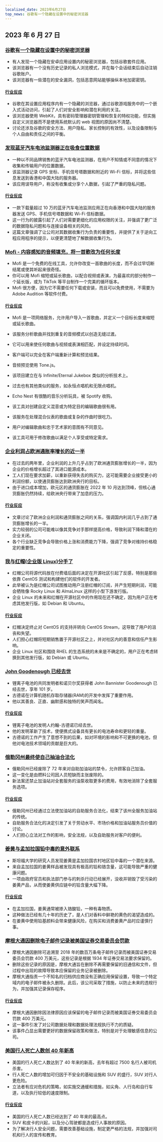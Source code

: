 ```yaml
---
localized_date: 2023年6月27日
top_news: 谷歌有一个隐藏在设置中的秘密浏览器
---
```


## 2023 年 6 月 27 日

### [谷歌有一个隐藏在设置中的秘密浏览器](https://matan-h.com/google-has-a-secret-browser-hidden-inside-the-settings/)

- 有人发现一个隐藏在安卓应用设置内的秘密浏览器，包括谷歌套件应用。
- 该浏览器有一个没有历史记录的私人浏览模式，并在每个会话结束后自动注销谷歌账户。
- 该浏览器有一些潜在的安全漏洞，包括恶意网站能够操纵本地加密密钥。

#### [行业反应](http://news.ycombinator.com/item?id=36478206)

- 谷歌在其设置应用程序内有一个隐藏的浏览器，通过谷歌游戏服务中的一个嵌入式活动访问，引起了人们对安全影响和潜在利用的关注。
- 该浏览器使用 WebKit，具有密码管理器密钥管理和恢复的特权功能，但实施自定义浏览器而不是使用系统默认的 web 视图的原因尚不清楚。
- 讨论还涉及谷歌的安全方法、用户隐私、家长控制的有效性，以及设备限制与个人自由和责任之间的平衡。

### [发现蓝牙汽车电池监测器正在吸食位置数据](https://doubleagent.net/2023/05/21/a-car-battery-monitor-tracking-your-location)

- 一种以不同品牌销售的蓝牙汽车电池监测器，在用户不知情或不同意的情况下收集和传输用户的位置数据。
- 该监测器记录 GPS 坐标、手机信号塔数据和附近的 Wi-Fi 信标，并将这些信息发送到香港和中国大陆的服务器。
- 该应用误导用户，称没有收集或分享个人数据，引起了严重的隐私问题。

#### [行业反应](http://news.ycombinator.com/item?id=36485597)

- 一款下载量超过 10 万的蓝牙汽车电池监测应用正在向香港和中国大陆的服务器发送 GPS、手机信号塔数据和 Wi-Fi 信标数据。
- 这一行为的披露引起了人们对需要更细化的应用权限的关注，并强调了更广泛的数据隐私问题和与连接设备相关的风险。
- 这篇文章强调了让公司对其数据收集行为负责的重要性，并提供了关于逆向工程应用程序的提示，以便更清楚地了解数据收集行为。

### [Mofi - 内容感知的音频填充，将一首歌改为任何长度](https://mofi.loud.red/)

- Mofi 是一个免费的在线工具，允许你改变一首歌曲的长度，而不会过早切断结尾或使其听起来很奇怪。
- 你可以用 Mofi 缩短或延长歌曲，以配合视频或表演，为最喜欢的部分制作一个延长版，或为 TikTok 等平台制作一个完美的循环版本。
- Mofi 很方便，因为它不需要任何下载或安装，而且可以免费使用，不需要为 Adobe Audition 等软件付费。

#### [行业反应](http://news.ycombinator.com/item?id=36480687)

- Mofi 是一项网络服务，允许用户导入一首歌曲，并定义一个目标长度来缩短或延长歌曲。
- 该服务分析歌曲并找到重复的音频模式以创造无缝过渡。
- 它可以用来使任何歌曲与视频或表演相匹配，并设定持续时间。

- 客户端可以完全在客户端重新计算和预览结果。
- 音频预览使用 Tone.js。
- 该项目建立在与 Infinite/Eternal Jukebox 类似的分析技术上。

- 过去也有其他类似的服务，如永恒点唱机和无限点唱机。
- Echo Nest 有很酷的音乐分析玩具，被 Spotify 收购。
- 该工具对创建自定义混音或为特定目的编辑歌曲很有用。

- 该服务在处理混合仪表的歌曲或复杂的作曲时很吃力。
- 用户对编辑歌曲和忠于艺术家的意图有不同意见。
- 该工具可用于修改歌曲以满足个人享受或特定需求。

### [企业利润占欧洲通胀率增长的近一半](https://www.imf.org/en/Blogs/Articles/2023/06/26/europes-inflation-outlook-depends-on-how-corporate-profits-absorb-wage-gains)

- 在过去的两年里，企业利润的上升几乎占到了欧洲通货膨胀增长的一半，因为企业的价格增长超过了其进口能源成本。
- 工人们现在要求加薪，以重新获得失去的购买力，这可能需要企业接受更小的利润份额，以使通货膨胀达到欧洲央行的目标。
- 由于进口成本增加，欧元区的通货膨胀在 2022 年 10 月达到顶峰，但核心通货膨胀仍然持续，给欧洲央行带来了加息的压力。

#### [行业反应](http://news.ycombinator.com/item?id=36483276)

- 文章讨论了欧洲企业利润和通货膨胀之间的关系，强调国内利润几乎占到了通货膨胀增长的一半。
- 实力较弱的公司可能难以像其竞争对手那样提高价格，导致利润下降和潜在的企业关闭。
- 各个行业缺乏竞争会导致价格上涨和消费能力下降，强调了竞争对维持价格稳定的重要性。

### [我与红帽(企业版 Linux)分手了](https://www.jeffgeerling.com/blog/2023/im-done-red-hat-enterprise-linux)

- 红帽公司将源代码放在付费墙后面的决定在开源社区引起了反感，特别是那些依靠 CentOS 测试和构建他们的软件的开发者。
- 此举被认为是红帽公司试图推动用户注册红帽的订阅，并产生短期利润，可能会牺牲像 Rocky Linux 和 AlmaLinux 这样的小型下游发行版。
- 企业 Linux 的未来和红帽在开源社区中的作用现在还不确定，因为用户正在考虑其他发行版，如 Debian 和 Ubuntu。

#### [行业反应](http://news.ycombinator.com/item?id=36479882)

- 红帽决定终止对 CentOS 的支持并转向 CentOS Stream，这导致了用户的沮丧和失望。
- 人们担心红帽将短期销售置于开源社区之上，并对社区内的善意和信任产生影响。
- 企业 Linux 社区和围绕 RHEL 的生态系统的未来是不确定的，用户正在考虑转换到其他发行版，如 Debian 或 Ubuntu。

### [John Goodenough 已经去世](https://www.thehindubusinessline.com/news/goodenough-nobel-laureate-who-gave-the-world-li-ion-batteries-passes-away/article67010369.ece)

- 锂离子电池的共同发明者和诺贝尔奖获得者 John Bannister Goodenough 已经去世，享年 101 岁。
- 古德诺在计算机随机存取存储器(RAM)的开发中发挥了重要作用。
- 他以其善良、正直、幽默感和独特的笑声而闻名。

#### [行业反应](http://news.ycombinator.com/item?id=36475949)

- 锂离子电池的发明人约翰-古德诺已经去世。
- 他的发明革新了技术，使便携式设备具有更长的电池寿命和更轻的重量。
- 古德诺的工作产生了意想不到的后果，如对环境的影响和不可更换的电池，但他对电池技术领域的贡献是巨大的。

### [俄勒冈州最终使自己抽油合法化](https://www.thedrive.com/news/oregon-finally-legalizes-pumping-your-own-gas-after-72-years)

- 俄勒冈州已经废除了 72 年来对自助加油站的禁令，允许顾客自己加油。
- 这一变化是由燃料公司因人员短缺而主张废除的。
- 新法案还禁止加油站对全套服务的油泵收取更多的费用，有效地消除了全套服务选项。

#### [行业反应](http://news.ycombinator.com/item?id=36479974)

- 俄勒冈州已经通过立法使加油站的自助服务合法化，结束了该州全服务加油站的传统。
- 自助服务合法化的决定引发了关于劳动水平、市场价格和加油站服务员价值的讨论。
- 人们担心立法对工作的影响，安全法规，以及自助服务对客户的便利。

### [姜黄与孟加拉国铅中毒的意外联系](https://stanmed.stanford.edu/turmeric-lead-risk-detect/)

- 斯坦福大学的研究人员发现姜黄是孟加拉国农村地区铅中毒的一个潜在来源。
- 来自孟加拉国的姜黄样品被发现具有极高的铅和铬含量，这可能导致严重的健康问题。
- 一项由政府官员和执法部门参与的刺杀行动已经展开，没收并销毁了受污染的姜黄产品，从而使姜黄供应链中的铅含量大幅下降。

#### [行业反应](http://news.ycombinator.com/item?id=36481693)

- 在孟加拉国，姜黄通常被掺入铬酸铅，一种有毒物质。
- 这种做法已经有几十年的历史了，是人们对香料中鲜艳的黄色的渴望造成的。
- 在姜黄中使用铅基颜料会带来健康风险，在购买和消费姜黄产品时应谨慎行事。

### [摩根大通因删除电子邮件记录被美国证券交易委员会罚款](https://www.theregister.com/2023/06/26/jp_morgan_fined_for_deleting/)

- 摩根大通因删除可追溯至 2018 年的数百万条电子邮件记录而被美国证券交易委员会罚款 400 万美元，这些记录是根据 1934 年证券交易法要求保留的。
- 删除这些记录的原因是，摩根大通旨在删除不再需要保留的旧通信和文件，但过程中出现的故障导致本应保留的业务记录被删除。
- 摩根大通指责一个不知名的归档供应商没有正确应用保留设置，导致一个特定域内的电子邮件被永久删除。此后，该公司采取了措施，以防止未来的违规行为，并加强其记录保存程序。

#### [行业反应](http://news.ycombinator.com/item?id=36477936)

- 摩根大通因删除因法律原因应该保留的电子邮件记录而被美国证券交易委员会罚款 400 万美元。
- 这一事件引发了对公司数据处理和数据处理法规执行不力的质疑。
- 该事件凸显出需要更好的数据保留政策和做法，特别是对于处理敏感信息的公司。

### [美国行人死亡人数创 40 年新高](https://text.npr.org/1184034017)

- 美国的行人死亡人数达到了 40 年来的新高，去年有超过 7500 名行人被司机杀害。
- 行人死亡人数的增加可归因于不安全的基础设施和 SUV 的盛行，SUV 对行人更危险。
- 立法者有应对危机的策略，如实施交通缓和措施，如尖角、人行岛和自行车道，以及执行较低的速度限制。

#### [行业反应](http://news.ycombinator.com/item?id=36480122)

- 美国的行人死亡人数已经达到了 40 年来的最高点。
- SUV 和皮卡的兴起，以及分心驾驶都是造成行人事故的原因。
- 为了解决行人安全问题，需要改善基础设施，制定更严格的法规，并加强对司机和行人的宣传和教育。
